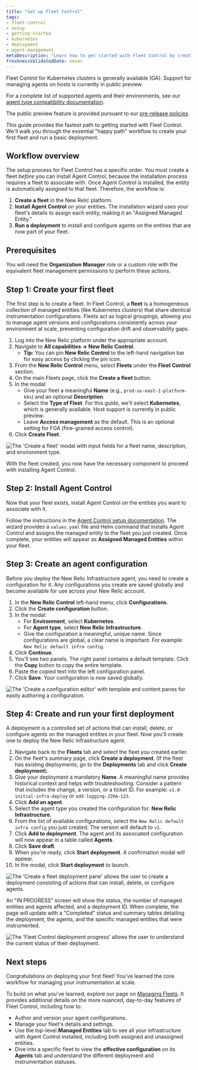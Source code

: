 ```yaml
---
title: "Set up Fleet Control"
tags:
- fleet-control
- setup
- getting-started
- kubernetes
- deployment
- agent-management
metaDescription: "Learn how to get started with Fleet Control by creating your first fleet and running your first deployment."
freshnessValidatedDate: never
---
```


<Callout title="Feature Availability">
  Fleet Control for Kubernetes clusters is generally available (GA). Support for managing agents on hosts is currently in public preview.

  For a complete list of supported agents and their environments, see our [agent type compatibility documentation](/docs/new-relic-control/agent-control/agent-types).

  The public preview feature is provided pursuant to our [pre-release policies](/docs/licenses/license-information/referenced-policies/new-relic-pre-release-policy).
</Callout>

This guide provides the fastest path to getting started with Fleet Control. We'll walk you through the essential "happy path" workflow to create your first fleet and run a basic deployment.

## Workflow overview

The setup process for Fleet Control has a specific order. You must create a fleet *before* you can install Agent Control, because the installation process requires a fleet to associate with. Once Agent Control is installed, the entity is automatically assigned to that fleet. Therefore, the workflow is:

1. **Create a fleet** in the New Relic platform.
2. **Install Agent Control** on your entities. The installation wizard uses your fleet's details to assign each entity, making it an "Assigned Managed Entity."
3. **Run a deployment** to install and configure agents on the entities that are now part of your fleet.

## Prerequisites

You will need the **Organization Manager** role or a custom role with the equivalent fleet management permissions to perform these actions.

## Step 1: Create your first fleet

The first step is to create a fleet. In Fleet Control, a **fleet** is a homogeneous collection of managed entities (like Kubernetes clusters) that share identical instrumentation configurations. Fleets act as logical groupings, allowing you to manage agent versions and configurations consistently across your environment at scale, preventing configuration drift and observability gaps.

1. Log into the New Relic platform under the appropriate account.
2. Navigate to **All capabilities → New Relic Control**.
   * **Tip:** You can pin **New Relic Control** to the left-hand navigation bar for easy access by clicking the pin icon.
3. From the **New Relic Control** menu, select **Fleets** under the **Fleet Control** section.
4. On the main Fleets page, click the **Create a fleet** button.
5. In the modal:
   * Give your fleet a meaningful **Name** (e.g., `prod-us-east-1-platform-k8s`) and an optional **Description**.
   * Select the **Type of Fleet**. For this guide, we'll select **Kubernetes**, which is generally available. Host support is currently in public preview.
   * Leave **Access management** as the default. This is an optional setting for FGA (fine-grained access control).
6. Click **Create Fleet**.

<img
  title="Create a fleet modal"
  alt="The 'Create a fleet' modal with input fields for a fleet name, description, and environment type."
  src="/images/fleet-control-creation-modal.webp"
/>

With the fleet created, you now have the necessary component to proceed with installing Agent Control.

## Step 2: Install Agent Control

Now that your fleet exists, install Agent Control on the entities you want to associate with it.

Follow the instructions in the [Agent Control setup documentation](/docs/new-relic-control/agent-control/setup). The wizard provides a `values.yaml` file and Helm command that installs Agent Control and assigns the managed entity to the fleet you just created. Once complete, your entities will appear as **Assigned Managed Entities** within your fleet.

## Step 3: Create an agent configuration

Before you deploy the New Relic Infrastructure agent, you need to create a configuration for it. Any configurations you create are saved globally and become available for use across your New Relic account.

1.  In the **New Relic Control** left-hand menu, click **Configurations**.
2.  Click the **Create configuration** button.
3.  In the modal:
    * For **Environment**, select **Kubernetes**.
    * For **Agent type**, select **New Relic Infrastructure**.
    * Give the configuration a meaningful, unique name. Since configurations are global, a clear name is important. For example: `New Relic default infra config`.
4.  Click **Continue**.
5.  You'll see two panels. The right panel contains a default template. Click the **Copy** button to copy the entire template.
6.  Paste the copied text into the left configuration panel.
7.  Click **Save**. Your configuration is now saved globally.

<img
  title="Create a fleet configuration editor"
  alt="The 'Create a configuration editor' with template and content panes for easily authoring a configuration."
  src="/images/fleet-control-config-editor.webp"
/>

## Step 4: Create and run your first deployment

A deployment is a controlled set of actions that can install, delete, or configure agents on the managed entities in your fleet. Now you'll create one to deploy the New Relic Infrastructure agent.

1.  Navigate back to the **Fleets** tab and select the fleet you created earlier.
2.  On the fleet's summary page, click **Create a deployment**. (If the fleet has existing deployments, go to the **Deployments** tab and click **Create deployment**).
3.  Give your deployment a mandatory **Name**. A meaningful name provides historical context and helps with troubleshooting. Consider a pattern that includes the change, a version, or a ticket ID. For example: `v1.0-initial-infra-deploy` or `add-logging-JIRA-123`.
4.  Click **Add an agent**.
5.  Select the agent type you created the configuration for: **New Relic Infrastructure**.
6.  From the list of available configurations, select the `New Relic default infra config` you just created. The version will default to `v1`.
7.  Click **Add to deployment**. The agent and its associated configuration will now appear in a table called **Agents**.
8.  Click **Save draft**.
9.  When you're ready, click **Start deployment**. A confirmation modal will appear.
10. In the modal, click **Start deployment** to launch.

<img
  title="Create a fleet deployment pane"
  alt="The 'Create a fleet deployment pane' allows the user to create a deployment consisting of actions that can install, delete, or configure agents."
  src="/images/fleet-control-deployment-pane-gke.webp"
/>

An "IN PROGRESS" screen will show the status, the number of managed entities and agents affected, and a deployment ID. When complete, the page will update with a "Completed" status and summary tables detailing the deployment, the agents, and the specific managed entities that were instrumented.

<img
  title="Fleet Control deployment progress"
  alt="The 'Fleet Control deployment progress' allows the user to understand the current status of their deployment."
  src="/images/fleet-control-deployment-progress.webp"
/>

## Next steps

Congratulations on deploying your first fleet! You've learned the core workflow for managing your instrumentation at scale.

To build on what you've learned, explore our page on [Managing Fleets](/docs/new-relic-control/fleet-control/manage-fleets). It provides additional details on the more nuanced, day-to-day features of Fleet Control, including how to:
* Author and version your agent configurations.
* Manage your fleet's details and settings.
* Use the top-level **Managed Entities** tab to see all your infrastructure with Agent Control installed, including both assigned and unassigned entities.
* Dive into a specific fleet to view the **effective configuration** on its **Agents** tab and understand the different deployment and instrumentation statuses.
